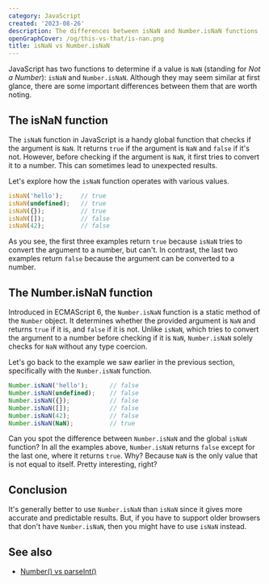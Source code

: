 ```yaml
---
category: JavaScript
created: '2023-08-26'
description: The differences between isNaN and Number.isNaN functions
openGraphCover: /og/this-vs-that/is-nan.png
title: isNaN vs Number.isNaN
---
```


JavaScript has two functions to determine if a value is `NaN` (standing for _Not a Number_): `isNaN` and `Number.isNaN`. Although they may seem similar at first glance, there are some important differences between them that are worth noting.

## The isNaN function

The `isNaN` function in JavaScript is a handy global function that checks if the argument is `NaN`. It returns `true` if the argument is `NaN` and `false` if it's not. However, before checking if the argument is `NaN`, it first tries to convert it to a number. This can sometimes lead to unexpected results.

Let's explore how the `isNaN` function operates with various values.

```js
isNaN('hello');     // true
isNaN(undefined);   // true
isNaN({});          // true
isNaN([]);          // false
isNaN(42);          // false
```

As you see, the first three examples return `true` because `isNaN` tries to convert the argument to a number, but can't.
In contrast, the last two examples return `false` because the argument can be converted to a number.

## The Number.isNaN function

Introduced in ECMAScript 6, the `Number.isNaN` function is a static method of the `Number` object. It determines whether the provided argument is `NaN` and returns `true` if it is, and `false` if it is not. Unlike `isNaN`, which tries to convert the argument to a number before checking if it is `NaN`, `Number.isNaN` solely checks for `NaN` without any type coercion.

Let's go back to the example we saw earlier in the previous section, specifically with the `Number.isNaN` function.

```js
Number.isNaN('hello');      // false
Number.isNaN(undefined);    // false
Number.isNaN({});           // false
Number.isNaN([]);           // false
Number.isNaN(42);           // false
Number.isNaN(NaN);          // true
```

Can you spot the difference between `Number.isNaN` and the global `isNaN` function? In all the examples above, `Number.isNaN` returns `false` except for the last one, where it returns `true`. Why? Because `NaN` is the only value that is not equal to itself. Pretty interesting, right?

## Conclusion

It's generally better to use `Number.isNaN` than `isNaN` since it gives more accurate and predictable results. But, if you have to support older browsers that don't have `Number.isNaN`, then you might have to use `isNaN` instead.

## See also

-   [Number() vs parseInt()](https://phuoc.ng/collection/this-vs-that/number-constructor-vs-parse-int)

